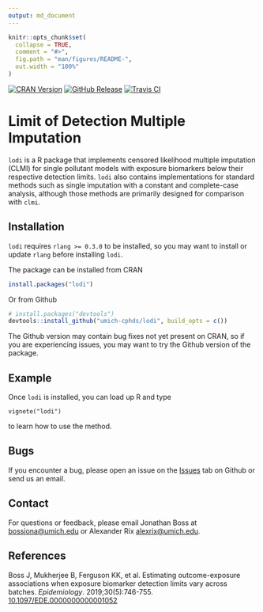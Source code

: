 ```yaml
---
output: md_document
---
```

```r
knitr::opts_chunk$set(
  collapse = TRUE,
  comment = "#>",
  fig.path = "man/figures/README-",
  out.width = "100%"
)

```
<!-- badges: start -->
[![CRAN Version](https://img.shields.io/cran/v/lodi?style=flat-square)](https://cran.r-project.org/package=lodi)
[![GitHub Release](https://img.shields.io/github/v/release/umich-cphds/lodi?include_prereleases&label=Github&style=flat-square)](https://github.com/umich-cphds/lodi)
[![Travis CI](https://img.shields.io/travis/umich-cphds/lodi?style=flat-square)](https://travis-ci.org/umich-cphds/lodi)
<!-- badges: end -->


# Limit of Detection Multiple Imputation

`lodi` is a R package that implements censored likelihood multiple
imputation (CLMI) for single pollutant models with exposure
biomarkers below their respective detection limits. `lodi` also
contains implementations for standard methods such as single
imputation with a constant and complete-case analysis, although
those methods are primarily designed for comparison with `clmi`.

## Installation
`lodi` requires `rlang >= 0.3.0` to be installed, so you may
want to install or update `rlang` before installing `lodi`.

The package can be installed from CRAN
```r
install.packages("lodi")
```
Or from Github
```r
# install.packages("devtools")
devtools::install_github("umich-cphds/lodi", build_opts = c())
```
The Github version may contain bug fixes not yet present on CRAN,
so if you are experiencing issues, you may want to try the Github
version of the package.

## Example
Once `lodi` is installed, you can load up R and type

```
vignete("lodi")
```
to learn how to use the method.

## Bugs
If you encounter a bug, please open an issue on the [Issues](https://github.com/umich-cphds/lodi/issues) tab on Github or send
us an email.

## Contact
For questions or feedback, please email Jonathan Boss at
<bossjona@umich.edu> or Alexander Rix <alexrix@umich.edu>.

## References
Boss J, Mukherjee B, Ferguson KK, et al. Estimating outcome-exposure
associations when exposure biomarker detection limits vary across batches.
*Epidemiology*. 2019;30(5):746-755.
[10.1097/EDE.0000000000001052](https://doi.org/10.1097/EDE.0000000000001052)
